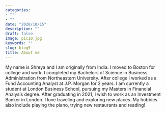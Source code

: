 ```yaml
---
categories:
- ""
- ""
date: "2020/10/15"
description: ""
draft: false
image: pic10.jpg
keywords: ""
slug: blog5
title: About me
---
```



My name is Shreya and I am originally from India. I moved to Boston for college and work. I completed my Bachelors of Science in Business Administration from Northeastern University. After college I worked as a Fund Accounting Analyst at J.P. Morgan for 2 years. I am currently a student at London Business School, pursuing my Masters in Financial Analysis degree. After graduating in 2021, I wish to work as an Investment Banker in London.
I love traveling and exploring new places. My hobbies also include playing the piano, trying new restaurants and reading!


